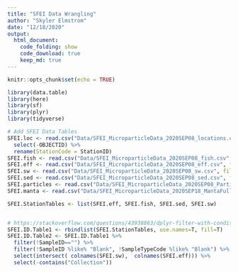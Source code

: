 ```yaml
---
title: "SFEI Data Wrangling"
author: "Skyler Elmstrom"
date: "12/18/2020"
output:
  html_document:
    code_folding: show
    code_download: true
    keep_md: true
---
```


```r
knitr::opts_chunk$set(echo = TRUE)
```


```r
library(data.table)
library(here)
library(sf)
library(plyr)
library(tidyverse)

```

```r
# Add SFEI Data Tables
SFEI.loc <- read.csv("Data/SFEI_MicroparticleData_2020SEP08_locations.csv", fileEncoding="UTF-8-BOM") %>%
  select(-OBJECTID) %>%
  rename(StationCode = StationID)
SFEI.fish <- read.csv("Data/SFEI_MicroparticleData_2020SEP08_fish.csv", fileEncoding="UTF-8-BOM")
SFEI.eff <- read.csv("Data/SFEI_MicroparticleData_2020SEP08_eff.csv", fileEncoding="UTF-8-BOM")
SFEI.sw <- read.csv("Data/SFEI_MicroparticleData_2020SEP08_sw.csv", fileEncoding="UTF-8-BOM")
SFEI.sed <- read.csv("Data/SFEI_MicroparticleData_2020SEP08_sed.csv", fileEncoding="UTF-8-BOM")
SFEI.particles <- read.csv("Data/SFEI_MicroparticleData_2020SEP08_Particles.csv", fileEncoding="UTF-8-BOM")
SFEI.manta <- read.csv("Data/SFEI_MicroparticleData_2020SEP18_MantaFullCoordinates.csv", fileEncoding="UTF-8-BOM")
```

```r
SFEI.StationTables <- list(SFEI.eff, SFEI.fish, SFEI.sed, SFEI.sw)


# https://stackoverflow.com/questions/43938863/dplyr-filter-with-condition-on-multiple-columns
SFEI.ID.Table1 <- rbindlist(SFEI.StationTables, use.names=T, fill=T)
SFEI.ID.Table2 <- SFEI.ID.Table1 %>%
  filter(!SampleID=="") %>%
  filter(!SampleID %like% "Blank", !SampleTypeCode %like% "Blank") %>%
  select(intersect( colnames(SFEI.sw),  colnames(SFEI.eff))) %>%
  select(-contains("Collection"))
```



